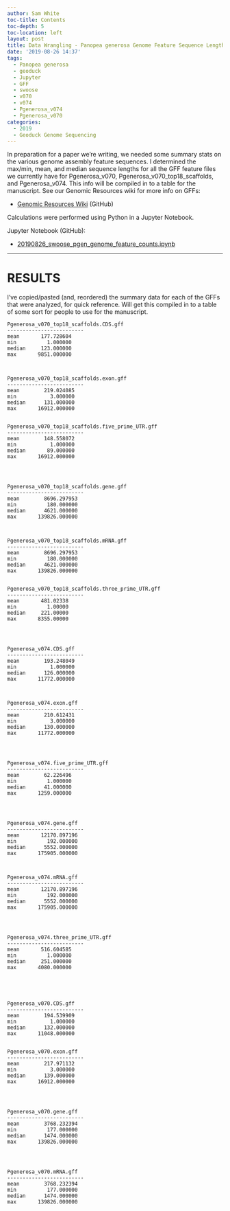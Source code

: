 ```yaml
---
author: Sam White
toc-title: Contents
toc-depth: 5
toc-location: left
layout: post
title: Data Wrangling - Panopea generosa Genome Feature Sequence Lengths
date: '2019-08-26 14:37'
tags:
  - Panopea generosa
  - geoduck
  - Jupyter
  - GFF
  - swoose
  - v070
  - v074
  - Pgenerosa_v074
  - Pgenerosa_v070
categories:
  - 2019
  - Geoduck Genome Sequencing
---
```

In preparation for a paper we're writing, we needed some summary stats on the various genome assembly feature sequences. I determined the max/min, mean, and median sequence lengths for all the GFF feature files we currently have for Pgenerosa_v070, Pgenerosa_v070_top18_scaffolds, and Pgenerosa_v074. This info will be compiled in to a table for the manuscript. See our Genomic Resources wiki for more info on GFFs:

- [Genomic Resources Wiki](https://github.com/RobertsLab/resources/wiki/Genomic-Resources) (GitHub)

Calculations were performed using Python in a Jupyter Notebook.

Jupyter Notebook (GitHub):

 - [20190826_swoose_pgen_genome_feature_counts.ipynb](https://github.com/RobertsLab/code/blob/master/notebooks/sam/20190826_swoose_pgen_genome_feature_counts.ipynb)

---

# RESULTS

I've copied/pasted (and, reordered) the summary data for each of the GFFs that were analyzed, for quick reference. Will get this compiled in to a table of some sort for people to use for the manuscript.

```
Pgenerosa_v070_top18_scaffolds.CDS.gff
-------------------------
mean       177.728604
min          1.000000
median     123.000000
max       9851.000000



Pgenerosa_v070_top18_scaffolds.exon.gff
-------------------------
mean        219.024085
min           3.000000
median      131.000000
max       16912.000000


Pgenerosa_v070_top18_scaffolds.five_prime_UTR.gff
-------------------------
mean        148.558072
min           1.000000
median       89.000000
max       16912.000000




Pgenerosa_v070_top18_scaffolds.gene.gff
-------------------------
mean        8696.297953
min          180.000000
median      4621.000000
max       139826.000000



Pgenerosa_v070_top18_scaffolds.mRNA.gff
-------------------------
mean        8696.297953
min          180.000000
median      4621.000000
max       139826.000000


Pgenerosa_v070_top18_scaffolds.three_prime_UTR.gff
-------------------------
mean       481.02338
min          1.00000
median     221.00000
max       8355.00000




Pgenerosa_v074.CDS.gff
-------------------------
mean        193.248049
min           1.000000
median      126.000000
max       11772.000000



Pgenerosa_v074.exon.gff
-------------------------
mean        210.612431
min           3.000000
median      130.000000
max       11772.000000




Pgenerosa_v074.five_prime_UTR.gff
-------------------------
mean        62.226496
min          1.000000
median      41.000000
max       1259.000000




Pgenerosa_v074.gene.gff
-------------------------
mean       12170.897196
min          192.000000
median      5552.000000
max       175905.000000



Pgenerosa_v074.mRNA.gff
-------------------------
mean       12170.897196
min          192.000000
median      5552.000000
max       175905.000000




Pgenerosa_v074.three_prime_UTR.gff
-------------------------
mean       516.604585
min          1.000000
median     251.000000
max       4080.000000





Pgenerosa_v070.CDS.gff
-------------------------
mean        194.539909
min           1.000000
median      132.000000
max       11048.000000


Pgenerosa_v070.exon.gff
-------------------------
mean        217.971132
min           3.000000
median      139.000000
max       16912.000000




Pgenerosa_v070.gene.gff
-------------------------
mean        3768.232394
min          177.000000
median      1474.000000
max       139826.000000




Pgenerosa_v070.mRNA.gff
-------------------------
mean        3768.232394
min          177.000000
median      1474.000000
max       139826.000000

```
